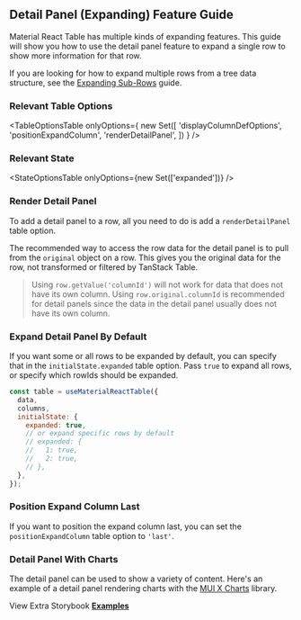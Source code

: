
<Head>
  <title>{'Detail Panel Expanding Guide - Material React Table V2 Docs'}</title>
  <meta
    name="description"
    content="How to add expanding detail panels to each row in Material React Table"
  />
</Head>

## Detail Panel (Expanding) Feature Guide

Material React Table has multiple kinds of expanding features. This guide will show you how to use the detail panel feature to expand a single row to show more information for that row.

If you are looking for how to expand multiple rows from a tree data structure, see the [Expanding Sub-Rows](/docs/guides/expanding-sub-rows) guide.

### Relevant Table Options

<TableOptionsTable
  onlyOptions={
    new Set([
      'displayColumnDefOptions',
      'positionExpandColumn',
      'renderDetailPanel',
    ])
  }
/>

### Relevant State

<StateOptionsTable onlyOptions={new Set(['expanded'])} />

### Render Detail Panel

To add a detail panel to a row, all you need to do is add a `renderDetailPanel` table option.

The recommended way to access the row data for the detail panel is to pull from the `original` object on a row. This gives you the original data for the row, not transformed or filtered by TanStack Table.

> Using `row.getValue('columnId')` will not work for data that does not have its own column. Using `row.original.columnId` is recommended for detail panels since the data in the detail panel usually does not have its own column.

<Example />

### Expand Detail Panel By Default

If you want some or all rows to be expanded by default, you can specify that in the `initialState.expanded` table option. Pass `true` to expand all rows, or specify which rowIds should be expanded.

```jsx
const table = useMaterialReactTable({
  data,
  columns,
  initialState: {
    expanded: true,
    // or expand specific rows by default
    // expanded: {
    //   1: true,
    //   2: true,
    // },
  },
});
```

### Position Expand Column Last

If you want to position the expand column last, you can set the `positionExpandColumn` table option to `'last'`.

<AlternateExample />

### Detail Panel With Charts

The detail panel can be used to show a variety of content. Here's an example of a detail panel rendering charts with the [MUI X Charts](https://mui.com/x/react-charts/getting-started/) library.

<ChartDetailPanelExample />

View Extra Storybook **[Examples](https://www.material-react-table.dev/?path=/story/features-detail-panel-examples-)**
